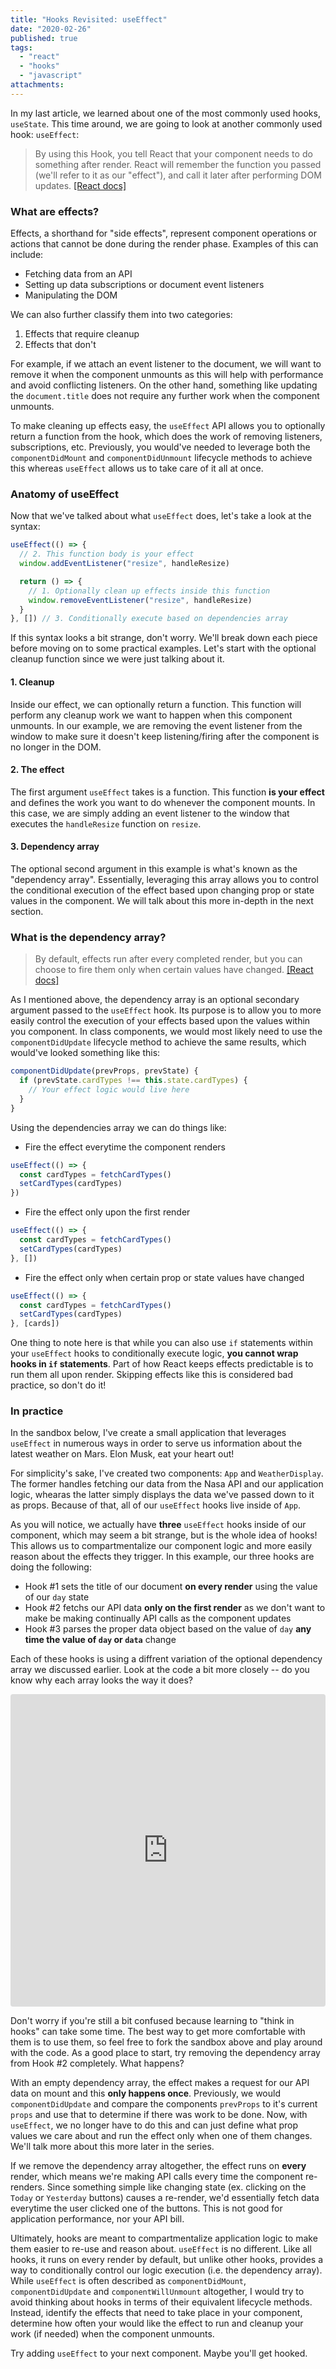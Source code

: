 ```yaml
---
title: "Hooks Revisited: useEffect"
date: "2020-02-26"
published: true
tags:
  - "react"
  - "hooks"
  - "javascript"
attachments:
---
```



In <Link to="/hooks-usestate">my last article</Link>, we learned about one of the most commonly used hooks, `useState`. This time around, we are going to look at another commonly used hook: `useEffect`:

> By using this Hook, you tell React that your component needs to do something after render. React will remember the function you passed (we'll refer to it as our "effect"), and call it later after performing DOM updates. [[React docs]](https://reactjs.org/docs/hooks-effect.html)

### What are effects?

Effects, a shorthand for "side effects", represent component operations or actions that cannot be done during the render phase. Examples of this can include:

- Fetching data from an API
- Setting up data subscriptions or document event listeners
- Manipulating the DOM

We can also further classify them into two categories:

1. Effects that require cleanup
2. Effects that don't

For example, if we attach an event listener to the document, we will want to remove it when the component unmounts as this will help with performance and avoid conflicting listeners. On the other hand, something like updating the `document.title` does not require any further work when the component unmounts.

To make cleaning up effects easy, the `useEffect` API allows you to optionally return a function from the hook, which does the work of removing listeners, subscriptions, etc. Previously, you would've needed to leverage both the `componentDidMount` and `componentDidUnmount` lifecycle methods to achieve this whereas `useEffect` allows us to take care of it all at once.

### Anatomy of useEffect

Now that we've talked about what `useEffect` does, let's take a look at the syntax:

```javascript
useEffect(() => {
  // 2. This function body is your effect
  window.addEventListener("resize", handleResize)

  return () => {
    // 1. Optionally clean up effects inside this function
    window.removeEventListener("resize", handleResize)
  }
}, []) // 3. Conditionally execute based on dependencies array
```

If this syntax looks a bit strange, don't worry. We'll break down each piece before moving on to some practical examples. Let's start with the optional cleanup function since we were just talking about it.

#### 1. Cleanup

Inside our effect, we can optionally return a function. This function will perform any cleanup work we want to happen when this component unmounts. In our example, we are removing the event listener from the window to make sure it doesn't keep listening/firing after the component is no longer in the DOM.

#### 2. The effect

The first argument `useEffect` takes is a function. This function **is your effect** and defines the work you want to do whenever the component mounts. In this case, we are simply adding an event listener to the window that executes the `handleResize` function on `resize`.

#### 3. Dependency array

The optional second argument in this example is what's known as the "dependency array". Essentially, leveraging this array allows you to control the conditional execution of the effect based upon changing prop or state values in the component. We will talk about this more in-depth in the next section.

### What is the dependency array?

> By default, effects run after every completed render, but you can choose to fire them only when certain values have changed. [[React docs]](https://reactjs.org/docs/hooks-effect.html#tip-optimizing-performance-by-skipping-effects)

As I mentioned above, the dependency array is an optional secondary argument passed to the `useEffect` hook. Its purpose is to allow you to more easily control the execution of your effects based upon the values within you component. In class components, we would most likely need to use the `componentDidUpdate` lifecycle method to achieve the same results, which would've looked something like this:

```javascript
componentDidUpdate(prevProps, prevState) {
  if (prevState.cardTypes !== this.state.cardTypes) {
    // Your effect logic would live here
  }
}
```

Using the dependencies array we can do things like:

- Fire the effect everytime the component renders

```javascript
useEffect(() => {
  const cardTypes = fetchCardTypes()
  setCardTypes(cardTypes)
})
```

- Fire the effect only upon the first render

```javascript
useEffect(() => {
  const cardTypes = fetchCardTypes()
  setCardTypes(cardTypes)
}, [])
```

- Fire the effect only when certain prop or state values have changed

```javascript
useEffect(() => {
  const cardTypes = fetchCardTypes()
  setCardTypes(cardTypes)
}, [cards])
```

One thing to note here is that while you can also use `if` statements within your `useEffect` hooks to conditionally execute logic, **you cannot wrap hooks in `if` statements**. Part of how React keeps effects predictable is to run them all upon render. Skipping effects like this is considered bad practice, so don't do it!

### In practice

In the sandbox below, I've create a small application that leverages `useEffect` in numerous ways in order to serve us information about the latest weather on Mars. Elon Musk, eat your heart out!

For simplicity's sake, I've created two components: `App` and `WeatherDisplay`. The former handles fetching our data from the Nasa API and our application logic, whearas the latter simply displays the data we've passed down to it as props. Because of that, all of our `useEffect` hooks live inside of `App`.

As you will notice, we actually have **three** `useEffect` hooks inside of our component, which may seem a bit strange, but is the whole idea of hooks! This allows us to compartmentalize our component logic and more easily reason about the effects they trigger. In this example, our three hooks are doing the following:

- Hook #1 sets the title of our document **on every render** using the value of our `day` state
- Hook #2 fetchs our API data **only on the first render** as we don't want to make be making continually API calls as the component updates
- Hook #3 parses the proper data object based on the value of `day` **any time the value of `day` or `data`** change

Each of these hooks is using a diffrent variation of the optional dependency array we discussed earlier. Look at the code a bit more closely -- do you know why each array looks the way it does?

<iframe
  src="https://codesandbox.io/embed/hooksuseeffect-gkejk?fontsize=14&hidenavigation=1&theme=dark"
  style="width:100%; height:500px; border:0; border-radius: 4px; overflow:hidden;"
  title="hooks/useEffect"
  allow="geolocation; microphone; camera; midi; vr; accelerometer; gyroscope; payment; ambient-light-sensor; encrypted-media; usb"
  sandbox="allow-modals allow-forms allow-popups allow-scripts allow-same-origin"
></iframe>

Don't worry if you're still a bit confused because learning to "think in hooks" can take some time. The best way to get more comfortable with them is to use them, so feel free to fork the sandbox above and play around with the code. As a good place to start, try removing the dependency array from Hook #2 completely. What happens?

With an empty dependency array, the effect makes a request for our API data on mount and this **only happens once**. Previously, we would `componentDidUpdate` and compare the components `prevProps` to it's current `props` and use that to determine if there was work to be done. Now, with `useEffect`, we no longer have to do this and can just define what prop values we care about and run the effect only when one of them changes. We'll talk more about this more later in the series.

If we remove the dependency array altogether, the effect runs on **every** render, which means we're making API calls every time the component re-renders. Since something simple like changing state (ex. clicking on the `Today` or `Yesterday` buttons) causes a re-render, we'd essentially fetch data everytime the user clicked one of the buttons. This is not good for application performance, nor your API bill.

Ultimately, hooks are meant to compartmentalize application logic to make them easier to re-use and reason about. `useEffect` is no different. Like all hooks, it runs on every render by default, but unlike other hooks, provides a way to conditionally control our logic execution (i.e. the dependency array). While `useEffect` is often described as `componentDidMount`, `componentDidUpdate` and `componentWillUnmount` altogether, I would try to avoid thinking about hooks in terms of their equivalent lifecycle methods. Instead, identify the effects that need to take place in your component, determine how often your would like the effect to run and cleanup your work (if needed) when the component unmounts.

Try adding `useEffect` to your next component. Maybe you'll get hooked.
